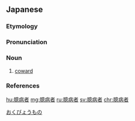 ==Japanese==

===Etymology===
{{ja-kanjitab|おく|びょう|もの|yomi=j}}
{{compound|臆病|t1=[[cowardly]]|者|t2=a [[human]]|lang=ja|sort=おくびょうもの}}

===Pronunciation===
{{ja-pron|おくびょうもの|acc=h|acc_ref=NHK|y=j|acc2=o|acc2_ref=NHK}}

===Noun===
{{ja-noun|おくびょうもの|head=[[臆病]][[者]]}}

# [[coward]]

===References===
<references/>
[[Category:ja:Fear|おくびょうもの]]

[[hu:臆病者]]
[[mg:臆病者]]
[[ru:臆病者]]
[[sv:臆病者]]
[[chr:臆病者]]
